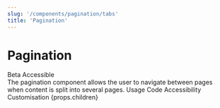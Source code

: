 ```yaml
---
slug: '/components/pagination/tabs'
title: 'Pagination'
---
```




# Pagination

<div class="status-label-description">
  <StatusLabel variant="rounded" type="alert">Beta</StatusLabel>
  <StatusLabel variant="rounded" type="success" style={{ marginLeft: 'var(--spacing-xs)' }}>Accessible</StatusLabel>
  <StatusLabelTooltip/>
</div>

<LeadParagraph>
  The pagination component allows the user to navigate between pages when content is split into several pages.
</LeadParagraph>

<PageTabs pageContext={props.pageContext}>
  <PageTabs.TabList>
    <PageTabs.Tab href="/">Usage</PageTabs.Tab>
    <PageTabs.Tab href="/code">Code</PageTabs.Tab>
    <PageTabs.Tab href="/accessibility">Accessibility</PageTabs.Tab>
    <PageTabs.Tab href="/customisation">Customisation</PageTabs.Tab>
  </PageTabs.TabList>
  <PageTabs.TabPanel>{props.children}</PageTabs.TabPanel>
</PageTabs>
